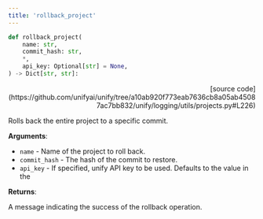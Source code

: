 ```yaml
---
title: 'rollback_project'
---
```


```python
def rollback_project(
    name: str,
    commit_hash: str,
    *,
    api_key: Optional[str] = None,
) -> Dict[str, str]:
```

<p align="right">[source code](https://github.com/unifyai/unify/tree/a10ab920f773eab7636cb8a05ab45087ac7bb832/unify/logging/utils/projects.py#L226)</p>

Rolls back the entire project to a specific commit.

**Arguments**:

- `name` - Name of the project to roll back.
- `commit_hash` - The hash of the commit to restore.
- `api_key` - If specified, unify API key to be used. Defaults to the value in the



**Returns**:

A message indicating the success of the rollback operation.